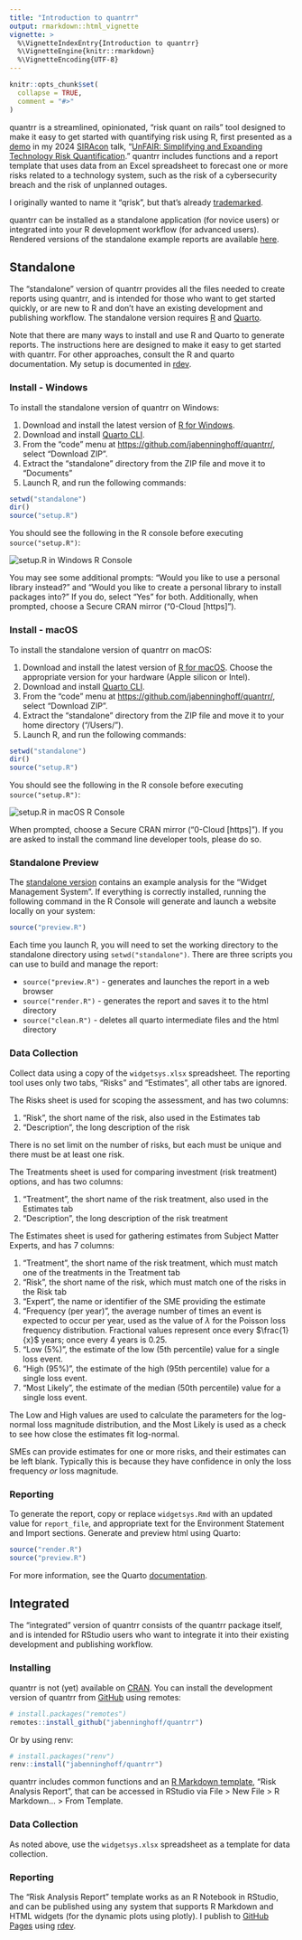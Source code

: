 ```yaml
---
title: "Introduction to quantrr"
output: rmarkdown::html_vignette
vignette: >
  %\VignetteIndexEntry{Introduction to quantrr}
  %\VignetteEngine{knitr::rmarkdown}
  %\VignetteEncoding{UTF-8}
---
```


```r
knitr::opts_chunk$set(
  collapse = TRUE,
  comment = "#>"
)
```

quantrr is a streamlined, opinionated, "risk quant on rails" tool designed to make it easy to get started with quantifying risk using R, first presented as a [demo](https://jabenninghoff.github.io/security/analysis/rq-demo.html) in my 2024 [SIRAcon](https://societyinforisk.org) talk, "[UnFAIR: Simplifying and Expanding Technology Risk Quantification](https://www.information-safety.org/2024/08/29/siracon-2024/)." quantrr includes functions and a report template that uses data from an Excel spreadsheet to forecast one or more risks related to a technology system, such as the risk of a cybersecurity breach and the risk of unplanned outages.

I originally wanted to name it "qrisk", but that's already [trademarked](https://qrisk.org).

quantrr can be installed as a standalone application (for novice users) or integrated into your R
development workflow (for advanced users). Rendered versions of the standalone example reports are
available [here](../example/).

## Standalone

The "standalone" version of quantrr provides all the files needed to create reports using quantrr,
and is intended for those who want to get started quickly, or are new to R and don't have an
existing development and publishing workflow. The standalone version requires
[R](https://www.r-project.org) and [Quarto](https://quarto.org).

Note that there are many ways to install and use R and Quarto to generate reports. The instructions
here are designed to make it easy to get started with quantrr. For other approaches, consult the R
and quarto documentation. My setup is documented in
[rdev](https://jabenninghoff.github.io/rdev/articles/rdev.html).

### Install - Windows

To install the standalone version of quantrr on Windows:

1. Download and install the latest version of
   [R for Windows](https://cloud.r-project.org/bin/windows/base/release.html).
1. Download and install [Quarto CLI](https://quarto.org/docs/get-started/).
1. From the "code" menu at <https://github.com/jabenninghoff/quantrr/>, select "Download ZIP".
1. Extract the "standalone" directory from the ZIP file and move it to "Documents"
1. Launch R, and run the following commands:

``` r
setwd("standalone")
dir()
source("setup.R")
```

You should see the following in the R console before executing `source("setup.R")`:

![](windows-console.png "setup.R in Windows R Console")

You may see some additional prompts: "Would you like to use a personal library instead?" and "Would
you like to create a personal library <PATH> to install packages into?" If you do, select "Yes" for
both. Additionally, when prompted, choose a Secure CRAN mirror ("0-Cloud [https]").

### Install - macOS

To install the standalone version of quantrr on macOS:

1. Download and install the latest version of
   [R for macOS](https://cloud.r-project.org/bin/macosx/). Choose the appropriate version for your
   hardware (Apple silicon or Intel).
1. Download and install [Quarto CLI](https://quarto.org/docs/get-started/).
1. From the "code" menu at <https://github.com/jabenninghoff/quantrr/>, select "Download ZIP".
1. Extract the "standalone" directory from the ZIP file and move it to your home directory
   ("/Users/<username>").
1. Launch R, and run the following commands:

``` r
setwd("standalone")
dir()
source("setup.R")
```

You should see the following in the R console before executing `source("setup.R")`:

![](macos-console.png "setup.R in macOS R Console")

When prompted, choose a Secure CRAN mirror ("0-Cloud [https]"). If you are asked to install the
command line developer tools, please do so.

### Standalone Preview

The [standalone version](../example/) contains an example analysis for the "Widget Management
System". If everything is correctly installed, running the following command in the R Console will
generate and launch a website locally on your system:

``` r
source("preview.R")
```

Each time you launch R, you will need to set the working directory to the standalone directory
using `setwd("standalone")`. There are three scripts you can use to build and manage the report:

- `source("preview.R")` - generates and launches the report in a web browser
- `source("render.R")` - generates the report and saves it to the html directory
- `source("clean.R")` - deletes all quarto intermediate files and the html directory

### Data Collection

Collect data using a copy of the `widgetsys.xlsx` spreadsheet. The reporting tool uses only two
tabs, "Risks" and "Estimates", all other tabs are ignored.

The Risks sheet is used for scoping the assessment, and has two columns:

1. "Risk", the short name of the risk, also used in the Estimates tab
1. "Description", the long description of the risk

There is no set limit on the number of risks, but each must be unique and there must be at least one
risk.

The Treatments sheet is used for comparing investment (risk treatment) options, and has two columns:

1. "Treatment", the short name of the risk treatment, also used in the Estimates tab
1. "Description", the long description of the risk treatment

The Estimates sheet is used for gathering estimates from Subject Matter Experts, and has 7 columns:

1. "Treatment", the short name of the risk treatment, which must match one of the treatments in the
    Treatment tab
1. "Risk", the short name of the risk, which must match one of the risks in the Risk tab
1. "Expert", the name or identifier of the SME providing the estimate
1. "Frequency (per year)", the average number of times an event is expected to occur per year, used
   as the value of $\lambda$ for the Poisson loss frequency distribution. Fractional values
   represent once every $\frac{1}{x}$ years; once every 4 years is 0.25.
1. "Low (5%)", the estimate of the low (5th percentile) value for a single loss event.
1. "High (95%)", the estimate of the high (95th percentile) value for a single loss event.
1. "Most Likely", the estimate of the median (50th percentile) value for a single loss event.

The Low and High values are used to calculate the parameters for the log-normal loss magnitude
distribution, and the Most Likely is used as a check to see how close the estimates fit log-normal.

SMEs can provide estimates for one or more risks, and their estimates can be left blank. Typically
this is because they have confidence in only the loss frequency *or* loss magnitude.

### Reporting

To generate the report, copy or replace `widgetsys.Rmd` with an updated value for `report_file`, and
appropriate text for the Environment Statement and Import sections. Generate and preview html using
Quarto:

``` r
source("render.R")
source("preview.R")
```

For more information, see the Quarto [documentation](https://quarto.org).

## Integrated

The "integrated" version of quantrr consists of the quantrr package itself, and is intended for
RStudio users who want to integrate it into their existing development and publishing workflow.

### Installing

quantrr is not (yet) available on [CRAN](https://cran.r-project.org). You can install the
development version of quantrr from [GitHub](https://github.com/) using remotes:

``` r
# install.packages("remotes")
remotes::install_github("jabenninghoff/quantrr")
```

Or by using renv:

``` r
# install.packages("renv")
renv::install("jabenninghoff/quantrr")
```

quantrr includes common functions and an
[R Markdown template](https://rstudio.github.io/rstudio-extensions/rmarkdown_templates.html),
"Risk Analysis Report", that can be accessed in RStudio via File > New File > R Markdown... >
From Template.

### Data Collection

As noted above, use the `widgetsys.xlsx` spreadsheet as a template for data collection.

### Reporting

The "Risk Analysis Report" template works as an R Notebook in RStudio, and can be published using
any system that supports R Markdown and HTML widgets (for the dynamic plots using plotly). I publish
to [GitHub Pages](https://pages.github.com) using [rdev](https://jabenninghoff.github.io/rdev/).
